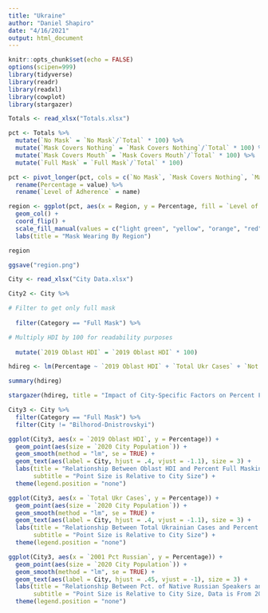 ```yaml
---
title: "Ukraine"
author: "Daniel Shapiro"
date: "4/16/2021"
output: html_document
---
```


```r
knitr::opts_chunk$set(echo = FALSE)
options(scipen=999)
library(tidyverse)
library(readr)
library(readxl)
library(cowplot)
library(stargazer)
```

```r
Totals <- read_xlsx("Totals.xlsx")
```

```r
pct <- Totals %>%
  mutate(`No Mask` = `No Mask`/`Total` * 100) %>%
  mutate(`Mask Covers Nothing` = `Mask Covers Nothing`/`Total` * 100) %>%
  mutate(`Mask Covers Mouth` = `Mask Covers Mouth`/`Total` * 100) %>%
  mutate(`Full Mask` = `Full Mask`/`Total` * 100)

pct <- pivot_longer(pct, cols = c(`No Mask`, `Mask Covers Nothing`, `Mask Covers Mouth`, `Full Mask`)) %>%
  rename(Percentage = value) %>%
  rename(`Level of Adherence` = name)

region <- ggplot(pct, aes(x = Region, y = Percentage, fill = `Level of Adherence`)) +
  geom_col() +
  coord_flip() +
  scale_fill_manual(values = c("light green", "yellow", "orange", "red")) +
  labs(title = "Mask Wearing By Region")

region

ggsave("region.png")
```

```r
City <- read_xlsx("City Data.xlsx")
```

```r
City2 <- City %>%

# Filter to get only full mask
  
  filter(Category == "Full Mask") %>%

# Multiply HDI by 100 for readability purposes
  
  mutate(`2019 Oblast HDI` = `2019 Oblast HDI` * 100)
```

```r
hdireg <- lm(Percentage ~ `2019 Oblast HDI` + `Total Ukr Cases` + `Not Oblast Center` + `2001 Pct Russian`, data = City2)

summary(hdireg)

stargazer(hdireg, title = "Impact of City-Specific Factors on Percent Full Mask Wearing", type = "html")
```

```r
City3 <- City %>%
  filter(Category == "Full Mask") %>%
  filter(City != "Bilhorod-Dnistrovskyi")

ggplot(City3, aes(x = `2019 Oblast HDI`, y = Percentage)) +
  geom_point(aes(size = `2020 City Population`)) +
  geom_smooth(method = "lm", se = TRUE) +
  geom_text(aes(label = City, hjust = .4, vjust = -1.1), size = 3) +
  labs(title = "Relationship Between Oblast HDI and Percent Full Masking",
       subtitle = "Point Size is Relative to City Size") +
  theme(legend.position = "none")

ggplot(City3, aes(x = `Total Ukr Cases`, y = Percentage)) +
  geom_point(aes(size = `2020 City Population`)) +
  geom_smooth(method = "lm", se = TRUE) +
  geom_text(aes(label = City, hjust = .4, vjust = -1.1), size = 3) +
  labs(title = "Relationship Between Total Ukrainian Cases and Percent Full Masking",
       subtitle = "Point Size is Relative to City Size") +
  theme(legend.position = "none") 

ggplot(City3, aes(x = `2001 Pct Russian`, y = Percentage)) +
  geom_point(aes(size = `2020 City Population`)) +
  geom_smooth(method = "lm", se = TRUE) +
  geom_text(aes(label = City, hjust = .45, vjust = -1), size = 3) +
  labs(title = "Relationship Between Pct. of Native Russian Speakers and Pct. Full Masking",
       subtitle = "Point Size is Relative to City Size, Data is From 2001") +
  theme(legend.position = "none")
```

